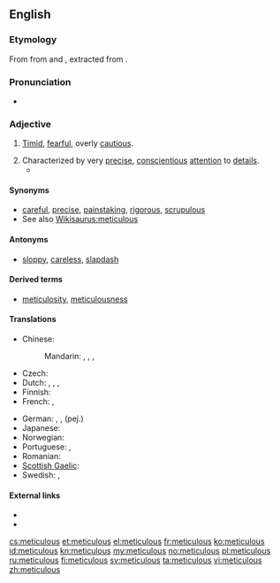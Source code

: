 ==English==

===Etymology===
From {{etyl|la}} {{term|meticulosus|meticulōsus|full of fear, timid, fearful, terrible, frightful|lang=la}} from {{term|metus||fear|lang=la}} and {{term|-culosus|-culōsus|lang=la}}, extracted from {{term|periculosus|perīculōsus|perilous|lang=la}}.

===Pronunciation===
{{rfp}}
* {{audio|en-uk-meticulous.ogg|Audio (UK)}}

===Adjective===
{{en-adj}}

# {{archaic}} [[timid|Timid]], [[fearful]], overly [[cautious]].
# Characterized by very [[precise]], [[conscientious]] [[attention]] to [[detail]]s.
#* {{quote-book|year=1943|author=[[w:Franklin D. Roosevelt|Franklin D. Roosevelt]]|title=[[S:Roosevelt's Fireside Chat, 28 July 1943|Roosevelt's Fireside Chat, 28 July 1943]]
|passage=The '''meticulous''' care with which the operation in Sicily was planned has paid dividends. Our casualties in men, in ships and materiel have been low—in fact, far below our estimate.}}

====Synonyms====
* [[careful]], [[precise]], [[painstaking]], [[rigorous]], [[scrupulous]]
* See also [[Wikisaurus:meticulous]]

====Antonyms====
* [[sloppy]], [[careless]], [[slapdash]]

====Derived terms====
* [[meticulosity]], [[meticulousness]]

====Translations====
{{trans-top|characterized by very precise, conscientious attention to details}}
* Chinese:
*: Mandarin: {{t|cmn|過細|sc=Hani}}, {{t|cmn|过细|tr=guòxì|sc=Hani}}, {{t-|cmn|細緻|sc=Hani}}, {{t-|cmn|细致|tr=xìzhì|sc=Hani}}
* Czech: {{t-|cs|pečlivý}}
* Dutch: {{t|nl|angstvallig}}, {{t|nl|scrupuleus}}, {{t|nl|meticuleus}}, {{t|nl|acribisch}}
* Finnish: {{t-|fi|huolellinen}}
* French: {{t+|fr|méticuleux}}, {{t+|fr|soigneux}}
{{trans-mid}}
* German: {{t+|de|akribisch}}, {{t|de|peinlich genau}}, {{t|de|pedantisch}} (pej.)
* Japanese: {{t|ja|細部まで行き届いた|tr=さいぶまでいきとどいた, saibu made ikitodoita}}
* Norwegian: {{t|no|omhyggelig}}
* Portuguese: {{t+|pt|meticuloso|m}}, {{t-|pt|meticulosa|f}}
* Romanian: {{t|ro|meticulos|m|n}}
* [[Scottish Gaelic]]: {{t|gd|pongail}}
* Swedish: {{t+|sv|minutiös}}, {{t|sv|omsorgsfull}}
{{trans-bottom}}

====External links====
* {{R:Webster 1913}}
* {{R:Century 1911}}

[[cs:meticulous]]
[[et:meticulous]]
[[el:meticulous]]
[[fr:meticulous]]
[[ko:meticulous]]
[[id:meticulous]]
[[kn:meticulous]]
[[my:meticulous]]
[[no:meticulous]]
[[pl:meticulous]]
[[ru:meticulous]]
[[fi:meticulous]]
[[sv:meticulous]]
[[ta:meticulous]]
[[vi:meticulous]]
[[zh:meticulous]]